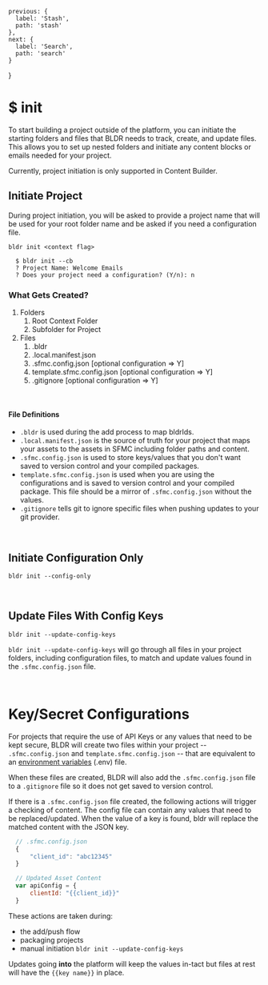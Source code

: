 
    previous: {
      label: 'Stash',
      path: 'stash'
    },
    next: {
      label: 'Search',
      path: 'search'
    }
  }

# $ init
To start building a project outside of the platform, you can initiate the starting folders and files that BLDR needs to track, create, and update files. This allows you to set up nested folders and initiate any content blocks or emails needed for your project.

Currently, project initiation is only supported in Content Builder.

## Initiate Project

During project initiation, you will be asked to provide a project name that will be used for your root folder name and be asked if you need a configuration file.

`bldr init <context flag>`

```
  $ bldr init --cb
  ? Project Name: Welcome Emails
  ? Does your project need a configuration? (Y/n): n
```

### What Gets Created?

1. Folders
   1. Root Context Folder
   2. Subfolder for Project
2. Files
   1. .bldr
   2. .local.manifest.json
   3. .sfmc.config.json [optional configuration => Y]
   3. template.sfmc.config.json [optional configuration => Y]
   3. .gitignore [optional configuration => Y]

<br />

#### File Definitions

- `.bldr` is used during the add process to map bldrIds.
- `.local.manifest.json` is the source of truth for your project that maps your assets to the assets in SFMC including folder paths and content.
- `.sfmc.config.json` is used to store keys/values that you don't want saved to version control and your compiled packages.
- `template.sfmc.config.json` is used when you are using the configurations and is saved to version control and your compiled package. This file should be a mirror of `.sfmc.config.json` without the values.
- `.gitignore` tells git to ignore specific files when pushing updates to your git provider.

<br />

## Initiate Configuration Only

`bldr init --config-only`

<br />

## Update Files With Config Keys

`bldr init --update-config-keys`

`bldr init --update-config-keys` will go through all files in your project folders, including configuration files, to match and update values found in the `.sfmc.config.json` file.

<br />

# Key/Secret Configurations

For projects that require the use of API Keys or any values that need to be kept secure, BLDR will create two files within your project -- `.sfmc.config.json` and `template.sfmc.config.json` -- that are equivalent to an [environment variables](https://en.wikipedia.org/wiki/Environment_variable) (.env) file.

When these files are created, BLDR will also add the `.sfmc.config.json` file to a `.gitignore` file so it does not get saved to version control.

If there is a `.sfmc.config.json` file created, the following actions will trigger a checking of content. The config file can contain any values that need to be replaced/updated. When the value of a key is found, bldr will replace the matched content with the JSON key.

```javascript
  // .sfmc.config.json
  {
      "client_id": "abc12345"
  }

  // Updated Asset Content
  var apiConfig = {
      clientId: "{{client_id}}"
  }
```

These actions are taken during:
- the add/push flow
- packaging projects
- manual initiation `bldr init --update-config-keys`

Updates going **into** the platform will keep the values in-tact but files at rest will have the `{{key name}}` in place.
<br /> 

